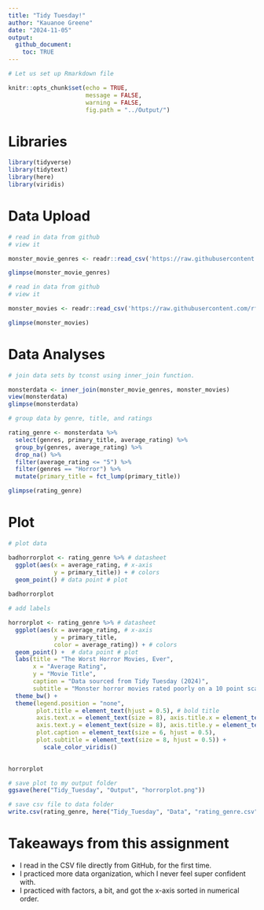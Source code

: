 ```yaml
---
title: "Tidy Tuesday!"
author: "Kauanoe Greene"
date: "2024-11-05"
output: 
  github_document:
    toc: TRUE
---
```


```r

# Let us set up Rmarkdown file

knitr::opts_chunk$set(echo = TRUE, 
                      message = FALSE, 
                      warning = FALSE, 
                      fig.path = "../Output/")
```

# Libraries  

```r

library(tidyverse)
library(tidytext)
library(here)
library(viridis)

```

# Data Upload  

```r

# read in data from github
# view it

monster_movie_genres <- readr::read_csv('https://raw.githubusercontent.com/rfordatascience/tidytuesday/master/data/2024/2024-10-29/monster_movie_genres.csv')

glimpse(monster_movie_genres)

```
```r

# read in data from github
# view it

monster_movies <- readr::read_csv('https://raw.githubusercontent.com/rfordatascience/tidytuesday/master/data/2024/2024-10-29/monster_movies.csv')

glimpse(monster_movies)

```


# Data Analyses  

```r

# join data sets by tconst using inner_join function.

monsterdata <- inner_join(monster_movie_genres, monster_movies)
view(monsterdata)
glimpse(monsterdata)

```

```r

# group data by genre, title, and ratings

rating_genre <- monsterdata %>% 
  select(genres, primary_title, average_rating) %>% 
  group_by(genres, average_rating) %>% 
  drop_na() %>% 
  filter(average_rating <= "5") %>% 
  filter(genres == "Horror") %>% 
  mutate(primary_title = fct_lump(primary_title))

glimpse(rating_genre)

```
# Plot
```r

# plot data

badhorrorplot <- rating_genre %>% # datasheet
  ggplot(aes(x = average_rating, # x-axis
             y = primary_title)) + # colors
  geom_point() # data point # plot
  
badhorrorplot  
```


```r

# add labels

horrorplot <- rating_genre %>% # datasheet
  ggplot(aes(x = average_rating, # x-axis
             y = primary_title, 
             color = average_rating)) + # colors
  geom_point() +  # data point # plot
  labs(title = "The Worst Horror Movies, Ever", 
       x = "Average Rating", 
       y = "Movie Title", 
       caption = "Data sourced from Tidy Tuesday (2024)", 
       subtitle = "Monster horror movies rated poorly on a 10 point scale") + 
  theme_bw() + 
  theme(legend.position = "none", 
        plot.title = element_text(hjust = 0.5), # bold title
        axis.text.x = element_text(size = 8), axis.title.x = element_text(size = 10), # adjust x-axis labels
        axis.text.y = element_text(size = 8), axis.title.y = element_text(size = 10),   # adjust y-axis labels
        plot.caption = element_text(size = 6, hjust = 0.5),
        plot.subtitle = element_text(size = 8, hjust = 0.5)) + 
          scale_color_viridis()
  

horrorplot

```

```r

# save plot to my output folder
ggsave(here("Tidy_Tuesday", "Output", "horrorplot.png")) 

# save csv file to data folder
write.csv(rating_genre, here("Tidy_Tuesday", "Data", "rating_genre.csv"))

```

# Takeaways from this assignment  
- I read in the CSV file directly from GitHub, for the first time.  
- I practiced more data organization, which I never feel super confident with.  
- I practiced with factors, a bit, and got the x-axis sorted in numerical order.  


